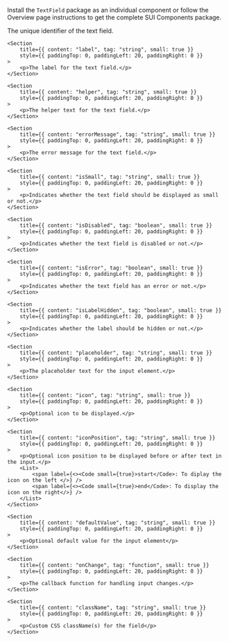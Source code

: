 
<Section contained={true} style={{ paddingTop: 0, paddingBottom: 0 }}>
	<p>
		Install the <Code small={true}>TextField</Code> package as an individual
		component or follow the Overview page instructions to get the complete SUI
		Components package.
	</p>
</Section>

<Section title="Props" border={true}>
	<Section
		title={{ content: "id", tag: "string", small: true }}
		style={{ paddingTop: 0, paddingLeft: 20, paddingRight: 0 }}
	>
		<p>The unique identifier of the text field.</p>
	</Section>

    <Section
		title={{ content: "label", tag: "string", small: true }}
		style={{ paddingTop: 0, paddingLeft: 20, paddingRight: 0 }}
	>
		<p>The label for the text field.</p>
	</Section>

    <Section
		title={{ content: "helper", tag: "string", small: true }}
		style={{ paddingTop: 0, paddingLeft: 20, paddingRight: 0 }}
	>
		<p>The helper text for the text field.</p>
	</Section>

	<Section
		title={{ content: "errorMessage", tag: "string", small: true }}
		style={{ paddingTop: 0, paddingLeft: 20, paddingRight: 0 }}
	>
		<p>The error message for the text field.</p>
	</Section>

	<Section
		title={{ content: "isSmall", tag: "string", small: true }}
		style={{ paddingTop: 0, paddingLeft: 20, paddingRight: 0 }}
	>
		<p>Indicates whether the text field should be displayed as small or not.</p>
	</Section>

	<Section
		title={{ content: "isDisabled", tag: "boolean", small: true }}
		style={{ paddingTop: 0, paddingLeft: 20, paddingRight: 0 }}
	>
		<p>Indicates whether the text field is disabled or not.</p>
	</Section>

    <Section
		title={{ content: "isError", tag: "boolean", small: true }}
		style={{ paddingTop: 0, paddingLeft: 20, paddingRight: 0 }}
	>
		<p>Indicates whether the text field has an error or not.</p>
	</Section>

    <Section
		title={{ content: "isLabelHidden", tag: "boolean", small: true }}
		style={{ paddingTop: 0, paddingLeft: 20, paddingRight: 0 }}
	>
		<p>Indicates whether the label should be hidden or not.</p>
	</Section>

	<Section
		title={{ content: "placeholder", tag: "string", small: true }}
		style={{ paddingTop: 0, paddingLeft: 20, paddingRight: 0 }}
	>
		<p>The placeholder text for the input element.</p>
	</Section>

	<Section
		title={{ content: "icon", tag: "string", small: true }}
		style={{ paddingTop: 0, paddingLeft: 20, paddingRight: 0 }}
	>
		<p>Optional icon to be displayed.</p>
	</Section>

	<Section
		title={{ content: "iconPosition", tag: "string", small: true }}
		style={{ paddingTop: 0, paddingLeft: 20, paddingRight: 0 }}
	>
		<p>Optional icon position to be displayed before or after text in the input.</p>
		<List>
			<span label={<><Code small={true}>start</Code>: To diplay the icon on the left </>} />
			<span label={<><Code small={true}>end</Code>: To display the icon on the right</>} />
		</List>
	</Section>

	<Section
		title={{ content: "defaultValue", tag: "string", small: true }}
		style={{ paddingTop: 0, paddingLeft: 20, paddingRight: 0 }}
	>
		<p>Optional default value for the input element</p>
	</Section>

	<Section
		title={{ content: "onChange", tag: "function", small: true }}
		style={{ paddingTop: 0, paddingLeft: 20, paddingRight: 0 }}
	>
		<p>The callback function for handling input changes.</p>
	</Section>

	<Section
		title={{ content: "className", tag: "string", small: true }}
		style={{ paddingTop: 0, paddingLeft: 20, paddingRight: 0 }}
	>
		<p>Custom CSS className(s) for the field</p>
	</Section>

</Section>
